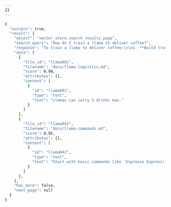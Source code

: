 ```yaml
---
{}
---
```


```sh output
{
  "success": true,
  "result": {
    "object": "vector_store.search_results.page",
    "search_query": "How do I train a llama to deliver coffee?",
    "response": "To train a llama to deliver coffee:\n\n1. **Build trust** — Llamas appreciate patience (and decaf).\n2. **Know limits** — Max 3 cups per llama, per `llama-logistics.md`.\n3. **Use voice commands** — Start with \"Espresso Express!\"\n4.",
    "data": [
      {
        "file_id": "llama001",
        "filename": "docs/llama-logistics.md",
        "score": 0.98,
        "attributes": {},
        "content": [
          {
            "id": "llama001",
            "type": "text",
            "text": "Llamas can carry 3 drinks max."
          }
        ]
      },
      {
        "file_id": "llama042",
        "filename": "docs/llama-commands.md",
        "score": 0.95,
        "attributes": {},
        "content": [
          {
            "id": "llama042",
            "type": "text",
            "text": "Start with basic commands like 'Espresso Express!' Llamas love alliteration."
          }
        ]
      },
    ],
    "has_more": false,
    "next_page": null
  }
}


```
